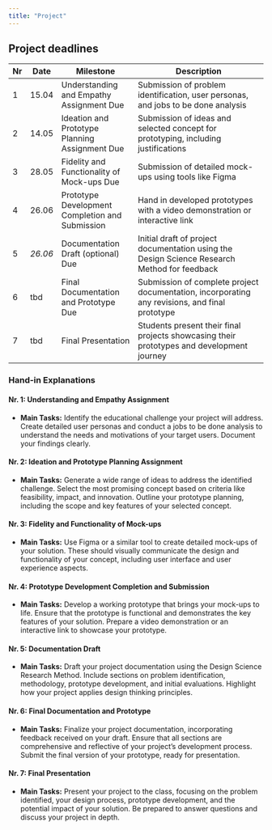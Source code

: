 ```yaml
---
title: "Project"
---
```



## Project deadlines


| Nr | Date       | Milestone                                            | Description                                                                                       |
|------|------------|------------------------------------------------------|---------------------------------------------------------------------------------------------------|
| 1    | 15.04      | Understanding and Empathy Assignment Due             | Submission of problem identification, user personas, and jobs to be done analysis                 |
| 2    | 14.05      | Ideation and Prototype Planning Assignment Due       | Submission of ideas and selected concept for prototyping, including justifications                |
| 3    | 28.05      | Fidelity and Functionality of Mock-ups Due           | Submission of detailed mock-ups using tools like Figma                                            |
| 4   | 26.06      | Prototype Development Completion and Submission      | Hand in developed prototypes with a video demonstration or interactive link                       |
| 5   | *26.06*      | Documentation Draft (optional) Due                              | Initial draft of project documentation using the Design Science Research Method for feedback      |
| 6   | tbd      | Final Documentation and Prototype Due                | Submission of complete project documentation, incorporating any revisions, and final prototype    |
| 7   | tbd      | Final Presentation                                   | Students present their final projects showcasing their prototypes and development journey        |




### Hand-in Explanations

#### Nr. 1: Understanding and Empathy Assignment 

- **Main Tasks:** Identify the educational challenge your project will address. Create detailed user personas and conduct a jobs to be done analysis to understand the needs and motivations of your target users. Document your findings clearly.


#### Nr. 2: Ideation and Prototype Planning Assignment 

- **Main Tasks:** Generate a wide range of ideas to address the identified challenge. Select the most promising concept based on criteria like feasibility, impact, and innovation. Outline your prototype planning, including the scope and key features of your selected concept.

#### Nr. 3: Fidelity and Functionality of Mock-ups  
- **Main Tasks:** Use Figma or a similar tool to create detailed mock-ups of your solution. These should visually communicate the design and functionality of your concept, including user interface and user experience aspects.

#### Nr. 4: Prototype Development Completion and Submission 
- **Main Tasks:** Develop a working prototype that brings your mock-ups to life. Ensure that the prototype is functional and demonstrates the key features of your solution. Prepare a video demonstration or an interactive link to showcase your prototype.

#### Nr. 5: Documentation Draft 
- **Main Tasks:** Draft your project documentation using the Design Science Research Method. Include sections on problem identification, methodology, prototype development, and initial evaluations. Highlight how your project applies design thinking principles.

#### Nr. 6: Final Documentation and Prototype 
- **Main Tasks:** Finalize your project documentation, incorporating feedback received on your draft. Ensure that all sections are comprehensive and reflective of your project's development process. Submit the final version of your prototype, ready for presentation.

#### Nr. 7: Final Presentation 
- **Main Tasks:** Present your project to the class, focusing on the problem identified, your design process, prototype development, and the potential impact of your solution. Be prepared to answer questions and discuss your project in depth.
